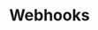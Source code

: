 ---
title: "Webhooks"
description: "Receive real-time updates from the Zinc API using webhooks."
icon: "webhook"
--- 